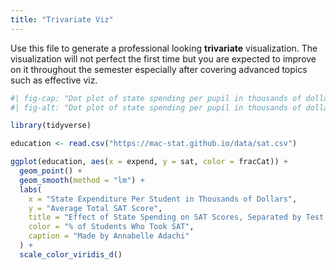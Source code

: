 ```yaml
---
title: "Trivariate Viz"
---
```


Use this file to generate a professional looking **trivariate** visualization.  The visualization will not perfect the first time but you are expected to improve on it throughout the semester especially after covering advanced topics such as effective viz.

```r
#| fig-cap: "Dot plot of state spending per pupil in thousands of dollars versus average total SAT score by state, faceted by the percentage of student participation in the SAT. Source: https://mac-stat.github.io/data/sat.csv."
#| fig-alt: "Dot plot of state spending per pupil in thousands of dollars versus average total SAT score by state, faceted by the percentage of student participation in the SAT. The facets are separated into three categories: 0-15% participation in SAT, 15-45% participation, and 45-100% participation. All three categories show a positive correlation between higher spending and higher SAT scores, as demonstrated by trendlines. Source: https://mac-stat.github.io/data/sat.csv."

library(tidyverse)

education <- read.csv("https://mac-stat.github.io/data/sat.csv")

ggplot(education, aes(x = expend, y = sat, color = fracCat)) +
  geom_point() + 
  geom_smooth(method = "lm") +
  labs(
    x = "State Expenditure Per Student in Thousands of Dollars",
    y = "Average Total SAT Score",
    title = "Effect of State Spending on SAT Scores, Separated by Test Participation",
    color = "% of Students Who Took SAT",
    caption = "Made by Annabelle Adachi"
  ) +
  scale_color_viridis_d()
```

